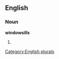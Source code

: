 
==English==

===Noun===
'''windowsills'''

# {{plural of|[[windowsill]]}}

[[Category:English plurals]]